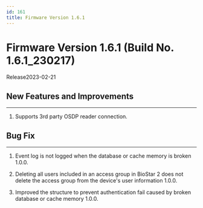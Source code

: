 ```yaml
---
id: 161
title: Firmware Version 1.6.1
---
```


# Firmware Version 1.6.1 (Build No. 1.6.1_230217)

Release<Separator/>2023-02-21

## New Features and Improvements

---

1. Supports 3rd party OSDP reader connection.

## Bug Fix

---

<BugLists>

1. Event log is not logged when the database or cache memory is broken <Badge>1.0.0</Badge>.

1. Deleting all users included in an access group in BioStar 2 does not delete the access group from the device's user information <Badge>1.0.0</Badge>.

1. Improved the structure to prevent authentication fail caused by broken database or cache memory <Badge>1.0.0</Badge>.

</BugLists>